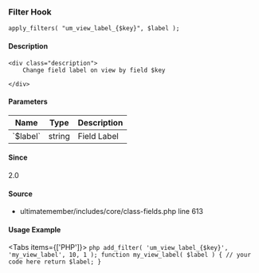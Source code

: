 
<UMBreadCrumb type="filter"/>

### Filter Hook    
    
```
apply_filters( "um_view_label_{$key}", $label );
```

#### Description
    <div class="description">
        Change field label on view by field $key
 
    </div>

#### Parameters
            
<table className="table-auto mt-2 border dark:border-gray-500 p-5 text-sm text-left">
<thead>
<tr>
<th  className="px-3">Name</th>
<th  className="px-3">Type</th>
<th  className="px-3">Description</th>
</tr>
</thead>
<tbody>
               <tr >
               <td className="px-3 py-2">`$label`</td>
               <td className="px-3 py-2">string</td>
               <td className="px-3 py-2 text-sm">Field Label</td>
               </tr>
</tbody>
</table>

#### Since
<div class="description">
2.0
</div>

#### Source
  - <Link href="https://github.com/ultimatemember/ultimatemember/tree/2.5.0/includes/core/class-fields.php#L613">ultimatemember/includes/core/class-fields.php</Link> <Link href="https://github.com/ultimatemember/ultimatemember/tree/2.5.0/includes/core/class-fields.php#L613">line 613</Link>



#### Usage Example

<Tabs items={['PHP']}>
    <Tab>
    ```php
    add_filter( 'um_view_label_{$key}', 'my_view_label', 10, 1 );
 function my_view_label( $label ) {
     // your code here
     return $label;
 }
    ```
    </Tab>
</Tabs>